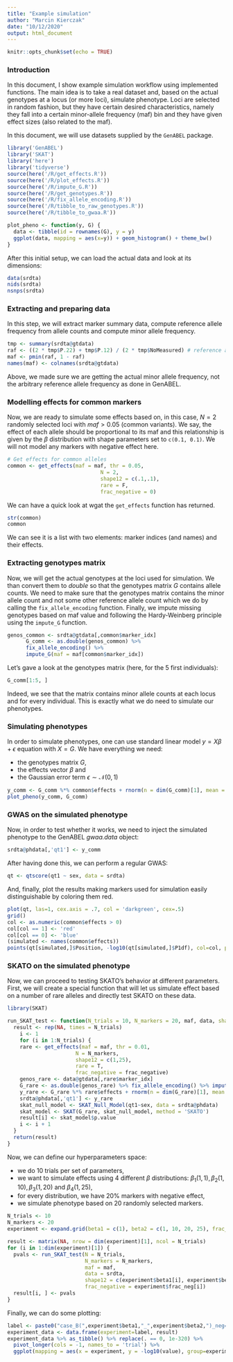 ```yaml
---
title: "Example simulation"
author: "Marcin Kierczak"
date: "10/12/2020"
output: html_document
---
```


```r
knitr::opts_chunk$set(echo = TRUE)
```

### Introduction

In this document, I show example simulation workflow using implemented functions.
The main idea is to take a real dataset and, based on the actual genotypes at a locus (or more loci), simulate phenotype. Loci are selected in random fashion, but they have certain desired characteristics, namely they fall into a certain minor-allele frequency (maf) bin and they have given effect sizes (also related to the maf).

In this document, we will use datasets supplied by the `GenABEL` package.

```r
library('GenABEL')
library('SKAT')
library('here')
library('tidyverse')
source(here('/R/get_effects.R'))
source(here('/R/plot_effects.R'))
source(here('/R/impute_G.R'))
source(here('/R/get_genotypes.R'))
source(here('/R/fix_allele_encoding.R'))
source(here('/R/tibble_to_raw_genotypes.R'))
source(here('/R/tibble_to_gwaa.R'))

plot_pheno <- function(y, G) {
  data <- tibble(id = rownames(G), y = y)
  ggplot(data, mapping = aes(x=y)) + geom_histogram() + theme_bw()
}
```
After this initial setup, we can load the actual data and look at its dimensions:
```r
data(srdta)
nids(srdta) 
nsnps(srdta) 
```


### Extracting and preparing data

In this step, we will extract marker summary data, compute reference allele frequency from allele counts and compute minor allele frequency.

```r
tmp <- summary(srdta@gtdata)
raf <- ((2 * tmp$P.22) + tmp$P.12) / (2 * tmp$NoMeasured) # reference allele frequency
maf <- pmin(raf, 1 - raf)
names(maf) <- colnames(srdta@gtdata)
```
Above, we made sure we are getting the actual minor allele frequency, not the arbitrary reference 
allele frequency as done in GenABEL.

### Modelling effects for common markers
Now, we are ready to simulate some effects based on, in this case, $N = 2$ randomly selected loci with $maf > 0.05$ (common variants). We say, the effect of each allele should be proportional to its maf and this relationship is given by the ${\beta}$ distribution with shape parameters set to `c(0.1, 0.1)`. We will not model any markers with negative effect here. 

```r
# Get effects for common alleles
common <- get_effects(maf = maf, thr = 0.05,
                              N = 2,
                              shape12 = c(.1,.1),
                              rare = F,
                              frac_negative = 0)
```
We can have a quick look at wgat the `get_effects` function has returned. 
```r
str(common)
common
```
We can see it is a list with two elements: marker indices (and names) and their effects.

### Extracting genotypes matrix
Now, we will get the actual genotypes at the loci used for simulation. We than convert them to *double* so that the genotypes matrix $G$ contains allele counts. We need to make sure that the genotypes matrix contains the minor allele count and not some other reference allele count which we do by calling the `fix_allele_encoding` function. Finally, we impute missing genotypes based on maf value and following the Hardy-Weinberg principle using the `impute_G` function.

```r
genos_common <- srdta@gtdata[,common$marker_idx]
      G_comm <- as.double(genos_common) %>%
      fix_allele_encoding() %>%
      impute_G(maf = maf[common$marker_idx])
```
Let's gave a look at the genotypes matrix (here, for the 5 first individuals):
```r
G_comm[1:5, ]
```
Indeed, we see that the matrix contains minor allele counts at each locus and for every individual. This is exactly what we do need to simulate our phenotypes.

### Simulating phenotypes

In order to simulate phenotypes, one can use standard linear model $y = X\beta + \epsilon$ equation with $X = G$. We have everything we need:

* the genotypes matrix $G$,
* the effects vector $\beta$ and
* the Gaussian error term $\epsilon \sim \mathcal{N}(0, 1)$

```r
y_comm <- G_comm %*% common$effects + rnorm(n = dim(G_comm)[1], mean = 0, sd = 1)
plot_pheno(y_comm, G_comm)
```

### GWAS on the simulated phenotype

Now, in order to test whether it works, we need to inject the simulated phenotype to the GenABEL *gwaa.data* object:

```r
srdta@phdata[,'qt1'] <- y_comm
```

After having done this, we can perform a regular GWAS:

```r
qt <- qtscore(qt1 ~ sex, data = srdta)
```

And, finally, plot the results making markers used for simulation easily distinguishable by coloring them red.

```r
plot(qt, las=1, cex.axis = .7, col = 'darkgreen', cex=.5)
grid()
col <- as.numeric(common$effects > 0)
col[col == 1] <- 'red'
col[col == 0] <- 'blue'
(simulated <- names(common$effects))
points(qt[simulated,]$Position, -log10(qt[simulated,]$P1df), col=col, pch=19)
```

### SKATO on the simulated phenotype

Now, we can proceed to testing SKATO's behavior at different parameters.
First, we will create a special function that will let us simulate effect based on a number of rare alleles and directly
test SKATO on these data. 

```r
library(SKAT)

run_SKAT_test <- function(N_trials = 10, N_markers = 20, maf, data, shape12 = c(1,25), frac_negative = .2) {
  result <- rep(NA, times = N_trials)
    i <- 1
    for (i in 1:N_trials) {
    rare <- get_effects(maf = maf, thr = 0.01,
                      N = N_markers,
                      shape12 = c(1,25),
                      rare = T,
                      frac_negative = frac_negative)
    genos_rare <- data@gtdata[,rare$marker_idx]
    G_rare <- as.double(genos_rare) %>% fix_allele_encoding() %>% impute_G(maf = maf[rare$marker_idx])
    y_rare <- G_rare %*% rare$effects + rnorm(n = dim(G_rare)[1], mean = 0, sd = 1)
    srdta@phdata[,'qt1'] <- y_rare
    skat_null_model <- SKAT_Null_Model(qt1~sex, data = srdta@phdata)
    skat_model <- SKAT(G_rare, skat_null_model, method = 'SKATO')
    result[i] <- skat_model$p.value
    i <- i + 1
  }
  return(result)
}
```

Now, we can define our hyperparameters space:

* we do 10 trials per set of parameters,
* we want to simulate effects using 4 different $\beta$ distributions: $\beta_1(1,1), \beta_2(1,10), \beta_3(1,20)$ and $\beta_4(1,25)$,
* for every distribution, we have 20\% markers with negative effect,
* we simulate phenotype based on 20 randomly selected markers.
 
```r
N_trials <- 10
N_markers <- 20
experiment <- expand.grid(beta1 = c(1), beta2 = c(1, 10, 20, 25), frac_neg = c(.2))

result <- matrix(NA, nrow = dim(experiment)[1], ncol = N_trials)
for (i in 1:dim(experiment)[1]) {
  pvals <- run_SKAT_test(N = N_trials,
                         N_markers = N_markers,
                         maf = maf,
                         data = srdta,
                         shape12 = c(experiment$beta1[i], experiment$beta2[i]),
                         frac_negative = experiment$frac_neg[i])
  result[i, ] <- pvals
}
```

Finally, we can do some plotting:

```r
label <- paste0("case_B(",experiment$beta1,"_",experiment$beta2,")_neg=",experiment$frac_neg)
experiment_data <- data.frame(experiment=label, result)
experiment_data %>% as_tibble() %>% replace(. == 0, 1e-320) %>%
  pivot_longer(cols = -1, names_to = 'trial') %>%
  ggplot(mapping = aes(x = experiment, y = -log10(value), group=experiment)) + geom_boxplot()
```
